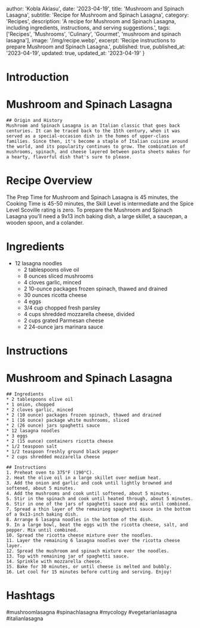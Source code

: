 
  author: 'Kobla Aklasu',
  date: '2023-04-19',
  title: 'Mushroom and Spinach Lasagna',
  subtitle: 'Recipe for Mushroom and Spinach Lasagna',
  category: 'Recipes',
  description: 'A recipe for Mushroom and Spinach Lasagna, including ingredients, instructions, and serving suggestions.',
  tags: ['Recipes', 'Mushrooms', 'Culinary', 'Gourmet', 'mushroom and spinach lasagna'],
  image: '/img/recipe.webp',
  excerpt: 'Recipe instructions to prepare Mushroom and Spinach Lasagna.',
  published: true,
  published_at: '2023-04-19',
  updated: true,
  updated_at: '2023-04-19'
}


  # Introduction

# Mushroom and Spinach Lasagna
    
    ## Origin and History
    Mushroom and Spinach Lasagna is an Italian classic that goes back centuries. It can be traced back to the 15th century, when it was served as a special-occasion dish in the homes of upper-class families. Since then, it's become a staple of Italian cuisine around the world, and its popularity continues to grow. The combination of mushrooms, spinach, and cheese layered between pasta sheets makes for a hearty, flavorful dish that's sure to please.

# Recipe Overview

The Prep Time for Mushroom and Spinach Lasagna is 45 minutes, the Cooking Time is 45-50 minutes, the Skill Level is intermediate and the Spice Level Scoville rating is zero. To prepare the Mushroom and Spinach Lasagna you'll need a 9x13 inch baking dish, a large skillet, a saucepan, a wooden spoon, and a colander.

# Ingredients

- 12 lasagna noodles
    - 2 tablespoons olive oil
    - 8 ounces sliced mushrooms
    - 4 cloves garlic, minced
    - 2 10-ounce packages frozen spinach, thawed and drained
    - 30 ounces ricotta cheese
    - 4 eggs
    - 3/4 cup chopped fresh parsley
    - 4 cups shredded mozzarella cheese, divided
    - 2 cups grated Parmesan cheese
    - 2 24-ounce jars marinara sauce

# Instructions

# Mushroom and Spinach Lasagna
    
    ## Ingredients
    * 2 tablespoons olive oil
    * 1 onion, chopped
    * 2 cloves garlic, minced
    * 2 (10 ounce) packages frozen spinach, thawed and drained
    * 1 (16 ounce) package white mushrooms, sliced
    * 2 (26 ounce) jars spaghetti sauce
    * 12 lasagna noodles
    * 3 eggs
    * 2 (15 ounce) containers ricotta cheese
    * 1/2 teaspoon salt
    * 1/2 teaspoon freshly ground black pepper
    * 2 cups shredded mozzarella cheese
    
    ## Instructions
    1. Preheat oven to 375°F (190°C).
    2. Heat the olive oil in a large skillet over medium heat.
    3. Add the onion and garlic and cook until lightly browned and softened, about 5 minutes.
    4. Add the mushrooms and cook until softened, about 5 minutes.
    5. Stir in the spinach and cook until heated through, about 5 minutes.
    6. Stir in one of the jars of spaghetti sauce and mix until combined.
    7. Spread a thin layer of the remaining spaghetti sauce in the bottom of a 9x13-inch baking dish.
    8. Arrange 6 lasagna noodles in the bottom of the dish.
    9. In a large bowl, beat the eggs with the ricotta cheese, salt, and pepper. Mix until combined.
    10. Spread the ricotta cheese mixture over the noodles.
    11. Layer the remaining 6 lasagna noodles over the ricotta cheese layer.
    12. Spread the mushroom and spinach mixture over the noodles.
    13. Top with remaining jar of spaghetti sauce.
    14. Sprinkle with mozzarella cheese.
    15. Bake for 30 minutes, or until cheese is melted and bubbly.
    16. Let cool for 15 minutes before cutting and serving. Enjoy!

# Hashtags

#mushroomlasagna #spinachlasagna #mycology #vegetarianlasagna #italianlasagna



